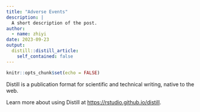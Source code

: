 ```yaml
---
title: "Adverse Events"
description: |
  A short description of the post.
author:
  - name: zhiyi
date: 2023-09-23
output:
  distill::distill_article:
    self_contained: false
---
```



```r
knitr::opts_chunk$set(echo = FALSE)
```

Distill is a publication format for scientific and technical writing, native to the web.

Learn more about using Distill at <https://rstudio.github.io/distill>.


